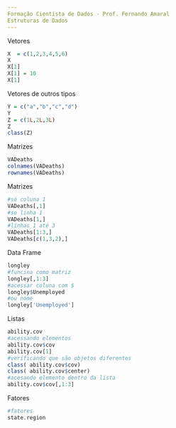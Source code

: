 ```yaml
---
Formação Cientista de Dados - Prof. Fernando Amaral
Estruturas de Dados
---
```

Vetores
```r
X  = c(1,2,3,4,5,6)
X 
X[1]
X[1] = 10
X[1]
```
Vetores de outros tipos
```r
Y = c("a","b","c","d")
Y
Z = c(1L,2L,3L)
Z
class(Z)
```
Matrizes
```r
VADeaths
colnames(VADeaths)
rownames(VADeaths)
```
Matrizes
```r
#só coluna 1
VADeaths[,1]
#so linha 1
VADeaths[1,]
#linhas 1 até 3
VADeaths[1:3,]
VADeaths[c(1,3,2),]
```
Data Frame
```r
longley
#funcina como matriz
longley[,1:3]
#acessar coluna com $
longley$Unemployed
#ou nome
longley['Unemployed']
```
Listas
```r
ability.cov 
#acessando elementos
ability.cov$cov
ability.cov[1]
#verificando que são objetos diferentes
class( ability.cov$cov)
class( ability.cov$center)
#acesando elemento dentro da lista
ability.cov$cov[,1:3]
```
Fatores
```r
#fatores
state.region
```

